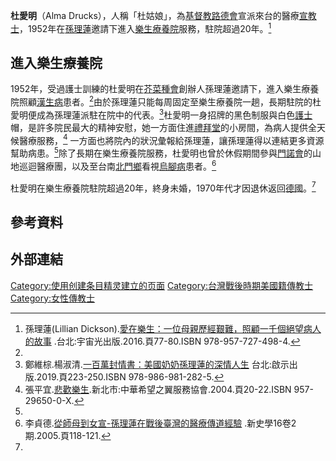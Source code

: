 {{Multiple issues|
{{BLPsources|time=2021-01-05T13:58:20+00:00}}
{{Primarysources|time=2021-01-05T13:58:20+00:00}}
}}
'''杜愛明'''（Alma Drucks），人稱「杜姑娘」，為[[基督教|基督教]][[路德會|路德會]]宣派來台的醫療[[宣教士|宣教士]]，1952年在[[孫理蓮|孫理蓮]]邀請下進入[[樂生療養院|樂生療養院]]服務，駐院超過20年。<ref name="愛在樂生">孫理蓮(Lillian Dickson).[https://www.books.com.tw/products/0010738098 愛在樂生：一位母親歷經艱難，照顧一千個絕望病人的故事] {{Wayback|url=https://www.books.com.tw/products/0010738098 |date=20210109064528 }}.台北:宇宙光出版.2016.頁77-80.ISBN 978-957-727-498-4.</ref>

== 進入樂生療養院 ==
1952年，受過護士訓練的杜愛明在[[芥菜種會|芥菜種會]]創辦人孫理蓮邀請下，進入樂生療養院照顧[[漢生病|漢生病]]患者。<ref name="愛在樂生"></ref>由於孫理蓮只能每周固定至樂生療養院一趟，長期駐院的杜愛明便成為孫理蓮派駐在院中的代表。<ref>鄭維棕.楊淑清.[https://www.books.com.tw/products/0010843859?utm_source=beautimode&utm_medium=ap-books&utm_content=recommend&utm_campaign=ap-202003 一百萬封情書：美國奶奶孫理蓮的深情人生] {{Wayback|url=https://www.books.com.tw/products/0010843859?utm_source=beautimode&utm_medium=ap-books&utm_content=recommend&utm_campaign=ap-202003 |date=20210109025528 }}台北:啟示出版.2019.頁223-250.ISBN 978-986-981-282-5.</ref>杜愛明一身招牌的黑色制服與白色[[護士|護士]]帽，是許多院民最大的精神安慰，她一方面住進[[禮拜堂|禮拜堂]]的小房間，為病人提供全天候醫療服務，<ref>張平宜.[https://aleweb.ncl.edu.tw/F/1BDU5FDCCT4LDUHKH6NDNJ84EQG7FAJKBARLUSQIND59MJQ4B8-58736?func=find-b&request=%E6%82%B2%E6%AD%A1%E6%A8%82%E7%94%9F&find_code=WTI&adjacent=Y&local_base=&x=0&y=0&filter_code_1=WLN&filter_request_1=&filter_code_2=WYR&filter_request_2=&filter_code_3=WYR&filter_request_3=&filter_code_4=WMY&filter_request_4=&filter_code_5=WSL&filter_request_5= 悲歡樂生].新北市:中華希望之翼服務協會.2004.頁20-22.ISBN 957-29650-0-X.</ref> 一方面也將院內的狀況彙報給孫理蓮，讓孫理蓮得以連結更多資源幫助病患。<ref name="愛在樂生"></ref>除了長期在樂生療養院服務，杜愛明也曾於休假期間參與[[門諾會|門諾會]]的山地巡迴醫療團，以及至台南[[北門區|北門鄉]]看視[[烏腳病|烏腳病]]患者。<ref>李貞德.[https://www2.ihp.sinica.edu.tw/file/2201UmmXtXY.pdf 從師母到女宣-孫理蓮在戰後臺灣的醫療傳道經驗] {{Webarchive|url=https://archive.is/20170326040126/https://www2.ihp.sinica.edu.tw/file/2201UmmXtXY.pdf |date=2017-03-26 }}.新史學16卷2期.2005.頁118-121.</ref>

杜愛明在樂生療養院駐院超過20年，終身未婚，1970年代才因退休返回[[德國|德國]]。<ref name="愛在樂生"></ref>

== 參考資料 ==
{{Reflist|2}}

== 外部連結 ==

[[Category:使用创建条目精灵建立的页面|Category:使用创建条目精灵建立的页面]]
[[Category:台灣戰後時期美國籍傳教士|Category:台灣戰後時期美國籍傳教士]]
[[Category:女性傳教士|Category:女性傳教士]]